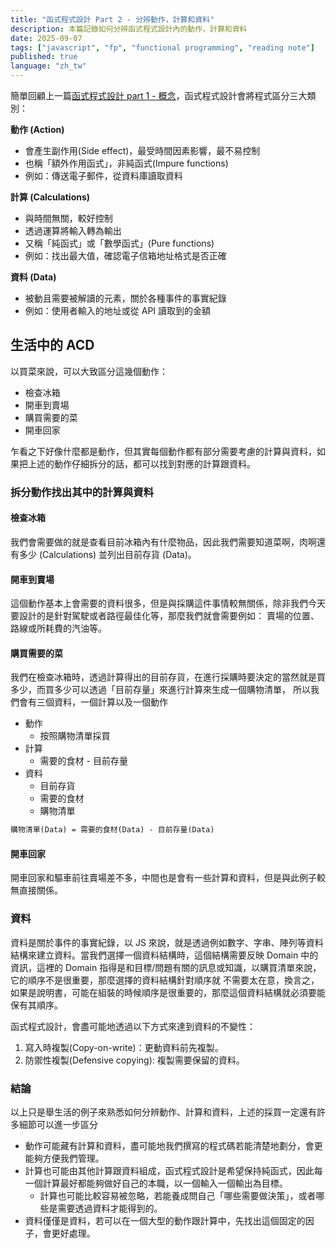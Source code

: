 ```yaml
---
title: "函式程式設計 Part 2 - 分辨動作，計算和資料"
description: 本篇記錄如何分辨函式程式設計內的動作，計算和資料
date: 2025-09-07
tags: ["javascript", "fp", "functional programming", "reading note"]
published: true
language: "zh_tw"
---
```


簡單回顧上一篇[函式程式設計 part 1 - 概念](/zh_tw/blog/functional-programming-part-1-concept-zh_tw)，函式程式設計會將程式區分三大類別：

**動作 (Action)**

- 會產生副作用(Side effect)，最受時間因素影響，最不易控制
- 也稱「額外作用函式」，非純函式(Impure functions)
- 例如：傳送電子郵件，從資料庫讀取資料

**計算 (Calculations)**

- 與時間無關，較好控制
- 透過運算將輸入轉為輸出
- 又稱「純函式」或「數學函式」(Pure functions)
- 例如：找出最大值，確認電子信箱地址格式是否正確

**資料 (Data)**

- 被動且需要被解讀的元素，關於各種事件的事實紀錄
- 例如：使用者輸入的地址或從 API 讀取到的金額

## 生活中的 ACD

以買菜來說，可以大致區分這幾個動作：

- 檢查冰箱
- 開車到賣場
- 購買需要的菜
- 開車回家

乍看之下好像什麼都是動作，但其實每個動作都有部分需要考慮的計算與資料，如果把上述的動作仔細拆分的話，都可以找到對應的計算跟資料。

### 拆分動作找出其中的計算與資料

#### 檢查冰箱

我們會需要做的就是查看目前冰箱內有什麼物品，因此我們需要知道菜啊，肉啊還有多少 (Calculations) 並列出目前存貨 (Data)。

#### 開車到賣場

這個動作基本上會需要的資料很多，但是與採購這件事情較無關係，除非我們今天要設計的是針對駕駛或者路徑最佳化等，那麼我們就會需要例如：
賣場的位置、路線或所耗費的汽油等。

#### 購買需要的菜

我們在檢查冰箱時，透過計算得出的目前存貨，在進行採購時要決定的當然就是買多少，而買多少可以透過「目前存量」來進行計算來生成一個購物清單，
所以我們會有三個資料，一個計算以及一個動作

- 動作
  - 按照購物清單採買
- 計算
  - 需要的食材 - 目前存量
- 資料
  - 目前存貨
  - 需要的食材
  - 購物清單

```markdown
購物清單(Data) = 需要的食材(Data) - 目前存量(Data)
```

#### 開車回家

開車回家和驅車前往賣場差不多，中間也是會有一些計算和資料，但是與此例子較無直接關係。

### 資料

資料是關於事件的事實紀錄，以 JS 來說，就是透過例如數字、字串、陣列等資料結構來建立資料。當我們選擇一個資料結構時，這個結構需要反映
Domain 中的資訊，這裡的 Domain 指得是和目標/問題有關的訊息或知識，以購買清單來說，它的順序不是很重要，那麼選擇的資料結構針對順序就
不需要太在意，換言之，如果是說明書，可能在組裝的時候順序是很重要的，那麼這個資料結構就必須要能保有其順序。

函式程式設計，會盡可能地透過以下方式來達到資料的不變性：

1. 寫入時複製(Copy-on-write)：更動資料前先複製。
2. 防禦性複製(Defensive copying): 複製需要保留的資料。

### 結論

以上只是舉生活的例子來熟悉如何分辨動作、計算和資料，上述的採買一定還有許多細節可以進一步區分

- 動作可能藏有計算和資料，盡可能地我們撰寫的程式碼若能清楚地劃分，會更能夠方便我們管理。
- 計算也可能由其他計算跟資料組成，函式程式設計是希望保持純函式，因此每一個計算最好都能夠做好自己的本職，以一個輸入一個輸出為目標。
  - 計算也可能比較容易被忽略，若能養成問自己「哪些需要做決策」，或者哪些是需要透過資料才能得到的。
- 資料僅僅是資料，若可以在一個大型的動作跟計算中，先找出這個固定的因子，會更好處理。
